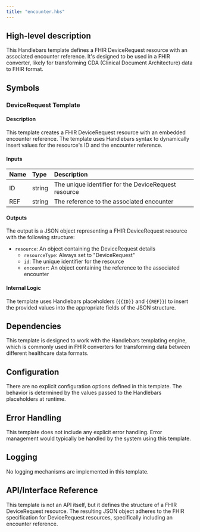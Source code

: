 ```yaml
---
title: "encounter.hbs"
---
```


## High-level description
This Handlebars template defines a FHIR DeviceRequest resource with an associated encounter reference. It's designed to be used in a FHIR converter, likely for transforming CDA (Clinical Document Architecture) data to FHIR format.

## Symbols

### DeviceRequest Template
#### Description
This template creates a FHIR DeviceRequest resource with an embedded encounter reference. The template uses Handlebars syntax to dynamically insert values for the resource's ID and the encounter reference.

#### Inputs
| Name | Type | Description |
|:-----|:-----|:------------|
| ID | string | The unique identifier for the DeviceRequest resource |
| REF | string | The reference to the associated encounter |

#### Outputs
The output is a JSON object representing a FHIR DeviceRequest resource with the following structure:
- `resource`: An object containing the DeviceRequest details
  - `resourceType`: Always set to "DeviceRequest"
  - `id`: The unique identifier for the resource
  - `encounter`: An object containing the reference to the associated encounter

#### Internal Logic
The template uses Handlebars placeholders (`{{ID}}` and `{{REF}}`) to insert the provided values into the appropriate fields of the JSON structure.

## Dependencies
This template is designed to work with the Handlebars templating engine, which is commonly used in FHIR converters for transforming data between different healthcare data formats.

## Configuration
There are no explicit configuration options defined in this template. The behavior is determined by the values passed to the Handlebars placeholders at runtime.

## Error Handling
This template does not include any explicit error handling. Error management would typically be handled by the system using this template.

## Logging
No logging mechanisms are implemented in this template.

## API/Interface Reference
This template is not an API itself, but it defines the structure of a FHIR DeviceRequest resource. The resulting JSON object adheres to the FHIR specification for DeviceRequest resources, specifically including an encounter reference.